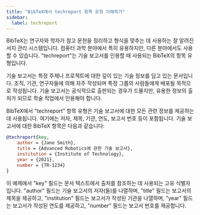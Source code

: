 ```yaml
---
title: "BibTeX에서 techreport 항목 유형 이해하기"
sidebar:
  label: techreport
---
```



BibTeX는 연구자와 학자가 참고 문헌을 정리하고 형식을 맞추는 데 사용하는 잘 알려진 서지 관리 시스템입니다. 컴퓨터 과학 분야에서 특히 유용하지만, 다른 분야에서도 사용할 수 있습니다. "techreport"는 기술 보고서를 인용할 때 사용되는 BibTeX의 항목 유형입니다.

기술 보고서는 특정 주제나 프로젝트에 대한 깊이 있는 기술 정보를 담고 있는 문서입니다. 조직, 기관, 연구자들에 의해 자주 작성되며 특정 그룹의 사람들에게 배포될 목적으로 작성됩니다. 기술 보고서는 공식적으로 출판되는 경우가 드물지만, 유용한 정보의 출처가 되므로 학술 작업에서 인용해야 합니다.

BibTeX에서 "techreport" 항목 유형은 기술 보고서에 대한 모든 관련 정보를 제공하는 데 사용됩니다. 여기에는 저자, 제목, 기관, 연도, 보고서 번호 등이 포함됩니다. 기술 보고서에 대한 BibTeX 항목은 다음과 같습니다:

<CiteDrive/>

```bibtex
@techreport{key,   
	author = {Jane Smith},   
	title = {Advanced Robotics에 관한 기술 보고서},   
	institution = {Institute of Technology},   
	year = {2021},   
	number = {TR-1234}
}
```

이 예제에서 "key" 필드는 문서 텍스트에서 출처를 참조하는 데 사용되는 고유 식별자입니다. "author" 필드는 기술 보고서의 저자(들)를 나열하며, "title" 필드는 보고서의 제목을 제공하고, "institution" 필드는 보고서가 작성된 기관을 나열하며, "year" 필드는 보고서가 작성된 연도를 제공하고, "number" 필드는 보고서 번호를 제공합니다.
